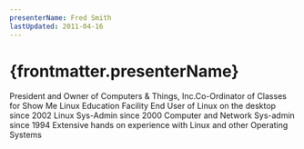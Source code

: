 ```yaml
---
presenterName: Fred Smith
lastUpdated: 2011-04-16
---
```


# {frontmatter.presenterName}
President and Owner of
Computers & Things, Inc.Co-Ordinator of Classes
for Show Me Linux Education Facility
End User of Linux on the desktop since 2002
Linux Sys-Admin since 2000
Computer and Network Sys-admin since 1994
Extensive hands on experience with Linux and other Operating
Systems